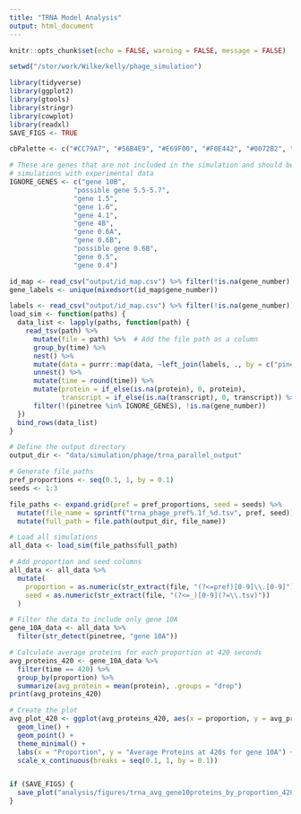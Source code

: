 ```yaml
---
title: "TRNA Model Analysis"
output: html_document
---
```


```r
knitr::opts_chunk$set(echo = FALSE, warning = FALSE, message = FALSE)

setwd("/stor/work/Wilke/kelly/phage_simulation")

library(tidyverse)
library(ggplot2)
library(gtools)
library(stringr)
library(cowplot)
library(readxl)
SAVE_FIGS <- TRUE

cbPalette <- c("#CC79A7", "#56B4E9", "#E69F00", "#F0E442", "#0072B2", "#D55E00", "#009E73", "#999999")

# These are genes that are not included in the simulation and should be removed before comparing
# simulations with experimental data
IGNORE_GENES <- c("gene 10B",
                "possible gene 5.5-5.7",
                "gene 1.5",
                "gene 1.6",
                "gene 4.1",
                "gene 4B",
                "gene 0.6A",
                "gene 0.6B",
                "possible gene 0.6B",
                "gene 0.5",
                "gene 0.4")
```

```r
id_map <- read_csv("output/id_map.csv") %>% filter(!is.na(gene_number), !(pinetree %in% IGNORE_GENES))
gene_labels <- unique(mixedsort(id_map$gene_number))
```

```r
labels <- read_csv("output/id_map.csv") %>% filter(!is.na(gene_number))
load_sim <- function(paths) {
  data_list <- lapply(paths, function(path) {
    read_tsv(path) %>%
      mutate(file = path) %>%  # Add the file path as a column
      group_by(time) %>%
      nest() %>%
      mutate(data = purrr::map(data, ~left_join(labels, ., by = c("pinetree" = "species")))) %>%
      unnest() %>%
      mutate(time = round(time)) %>%
      mutate(protein = if_else(is.na(protein), 0, protein),
             transcript = if_else(is.na(transcript), 0, transcript)) %>%
      filter(!(pinetree %in% IGNORE_GENES), !is.na(gene_number))
  })
  bind_rows(data_list)
}

# Define the output directory
output_dir <- "data/simulation/phage/trna_parallel_output"

# Generate file paths
pref_proportions <- seq(0.1, 1, by = 0.1)
seeds <- 1:3

file_paths <- expand.grid(pref = pref_proportions, seed = seeds) %>%
  mutate(file_name = sprintf("trna_phage_pref%.1f_%d.tsv", pref, seed)) %>%
  mutate(full_path = file.path(output_dir, file_name))

# Load all simulations
all_data <- load_sim(file_paths$full_path)

# Add proportion and seed columns
all_data <- all_data %>%
  mutate(
    proportion = as.numeric(str_extract(file, "(?<=pref)[0-9]\\.[0-9]")),
    seed = as.numeric(str_extract(file, "(?<=_)[0-9](?=\\.tsv)"))
  )

# Filter the data to include only gene 10A
gene_10A_data <- all_data %>%
  filter(str_detect(pinetree, "gene 10A"))

# Calculate average proteins for each proportion at 420 seconds
avg_proteins_420 <- gene_10A_data %>%
  filter(time == 420) %>%
  group_by(proportion) %>%
  summarize(avg_protein = mean(protein), .groups = "drop")
print(avg_proteins_420)

# Create the plot
avg_plot_420 <- ggplot(avg_proteins_420, aes(x = proportion, y = avg_protein)) +
  geom_line() +
  geom_point() +
  theme_minimal() +
  labs(x = "Proportion", y = "Average Proteins at 420s for gene 10A") +
  scale_x_continuous(breaks = seq(0.1, 1, by = 0.1))


if (SAVE_FIGS) {
  save_plot("analysis/figures/trna_avg_gene10proteins_by_proportion_420s.pdf", avg_plot_420, base_width = 12, base_height = 16)
}
```